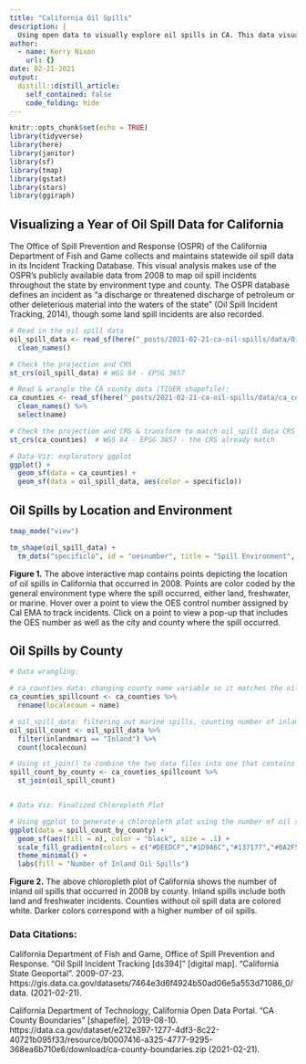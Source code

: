 ```yaml
---
title: "California Oil Spills"
description: |
  Using open data to visually explore oil spills in CA. This data visualization was produced as an assignment for Professor Allison Horst's ESM 206 Data Science course.
author:
  - name: Kerry Nixon
    url: {}
date: 02-21-2021
output:
  distill::distill_article:
    self_contained: false
    code_folding: hide
---
```



```r
knitr::opts_chunk$set(echo = TRUE)
library(tidyverse)
library(here)
library(janitor)
library(sf)
library(tmap)
library(gstat)
library(stars)
library(ggiraph)
```


## Visualizing a Year of Oil Spill Data for California

The Office of Spill Prevention and Response (OSPR) of the California Department of Fish and Game collects and maintains statewide oil spill data in its Incident Tracking Database. This visual analysis makes use of the OSPR's publicly available data from 2008 to map oil spill incidents throughout the state by environment type and county. The OSPR database defines an incident as "a discharge or threatened discharge of petroleum or other deleterious material into the waters of the state" (Oil Spill Incident Tracking, 2014), though some land spill incidents are also recorded. 


```r
# Read in the oil spill data
oil_spill_data <- read_sf(here("_posts/2021-02-21-ca-oil-spills/data/Oil_Spill_Incident_Tracking_%5Bds394%5D-shp"), layer = "Oil_Spill_Incident_Tracking_%5Bds394%5D") %>% 
  clean_names()

# Check the projection and CRS 
st_crs(oil_spill_data) # WGS 84 - EPSG 3857

# Read & wrangle the CA county data (TIGER shapefile):
ca_counties <- read_sf(here("_posts/2021-02-21-ca-oil-spills/data/ca_counties"), layer = "CA_Counties_TIGER2016") %>% 
  clean_names() %>% 
  select(name)

# Check the projection and CRS & transform to match oil_spill_data CRS if needed
st_crs(ca_counties)  # WGS 84 - EPSG 3857 - the CRS already match
```


```r
# Data-Viz: exploratory ggplot
ggplot() +
  geom_sf(data = ca_counties) +
  geom_sf(data = oil_spill_data, aes(color = specificlo))
```


## Oil Spills by Location and Environment

```r
tmap_mode("view")

tm_shape(oil_spill_data) +
  tm_dots("specificlo", id = "oesnumber", title = "Spill Environment", palette = c("#DEEDCF", "#1D9A6C", "#0A2F51"), popup.vars = c("localecity", "localecoun"))
```


**Figure 1.** The above interactive map contains points depicting the location of oil spills in California that occurred in 2008. Points are color coded by the general environment type where the spill occurred, either land, freshwater, or marine. Hover over a point to view the OES control number assigned by Cal EMA to track incidents. Click on a point to view a pop-up that includes the OES number as well as the city and county where the spill occurred. 


## Oil Spills by County

```r
# Data wrangling:

# ca_counties data: changing county name variable so it matches the oil_spill_data county name variable
ca_counties_spillcount <- ca_counties %>%
  rename(localecoun = name)

# oil_spill_data: filtering out marine spills, counting number of inland (land and freshwater) spills per county
oil_spill_count <- oil_spill_data %>% 
  filter(inlandmari == "Inland") %>% 
  count(localecoun)

# Using st_join() to combine the two data files into one that contains the spill counts by county in CA
spill_count_by_county <- ca_counties_spillcount %>% 
  st_join(oil_spill_count)


# Data Viz: Finalized Chloropleth Plot

# Using ggplot to generate a chloropleth plot using the number of oil spills by county as the fill color
ggplot(data = spill_count_by_county) +
  geom_sf(aes(fill = n), color = "black", size = .1) +
  scale_fill_gradientn(colors = c("#DEEDCF","#1D9A6C","#137177","#0A2F51"), na.value = "white") +
  theme_minimal() +
  labs(fill = "Number of Inland Oil Spills")

```


**Figure 2.** The above chloropleth plot of California shows the number of inland oil spills that occurred in 2008 by county. Inland spills include both land and freshwater incidents. Counties without oil spill data are colored white. Darker colors correspond with a higher number of oil spills.


### Data Citations:

California Department of Fish and Game, Office of Spill Prevention and Response. "Oil Spill Incident Tracking [ds394]" [digital map]. "California State Geoportal". 2009-07-23. https://gis.data.ca.gov/datasets/7464e3d6f4924b50ad06e5a553d71086_0/data. (2021-02-21).

California Department of Technology, California Open Data Portal. "CA County Boundaries" [shapefile]. 2019-08-10. https://data.ca.gov/dataset/e212e397-1277-4df3-8c22-40721b095f33/resource/b0007416-a325-4777-9295-368ea6b710e6/download/ca-county-boundaries.zip (2021-02-21).



